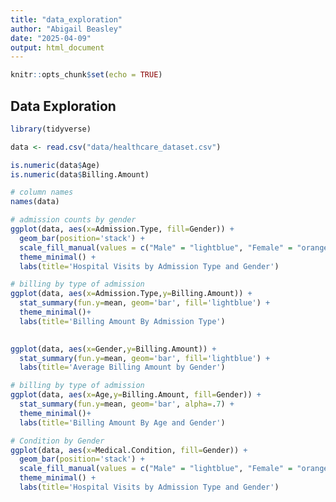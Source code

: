 ```yaml
---
title: "data_exploration"
author: "Abigail Beasley"
date: "2025-04-09"
output: html_document
---
```


```r
knitr::opts_chunk$set(echo = TRUE)
```

## Data Exploration

```r
library(tidyverse)
```

```r
data <- read.csv("data/healthcare_dataset.csv")
```

```r
is.numeric(data$Age)
is.numeric(data$Billing.Amount)
```

```r
# column names
names(data)
```

```r
# admission counts by gender
ggplot(data, aes(x=Admission.Type, fill=Gender)) +
  geom_bar(position='stack') +
  scale_fill_manual(values = c("Male" = "lightblue", "Female" = "orange")) +
  theme_minimal() +
  labs(title='Hospital Visits by Admission Type and Gender')
```

```r
# billing by type of admission
ggplot(data, aes(x=Admission.Type,y=Billing.Amount)) +
  stat_summary(fun.y=mean, geom='bar', fill='lightblue') +
  theme_minimal()+
  labs(title='Billing Amount By Admission Type')
  
```

```r
ggplot(data, aes(x=Gender,y=Billing.Amount)) +
  stat_summary(fun.y=mean, geom='bar', fill='lightblue') +
  labs(title='Average Billing Amount by Gender')
```

```r
# billing by type of admission
ggplot(data, aes(x=Age,y=Billing.Amount, fill=Gender)) +
  stat_summary(fun.y=mean, geom='bar', alpha=.7) +
  theme_minimal()+
  labs(title='Billing Amount By Age and Gender')

```

```r
# Condition by Gender
ggplot(data, aes(x=Medical.Condition, fill=Gender)) +
  geom_bar(position='stack') +
  scale_fill_manual(values = c("Male" = "lightblue", "Female" = "orange")) +
  theme_minimal() +
  labs(title='Hospital Visits by Admission Type and Gender')

```

